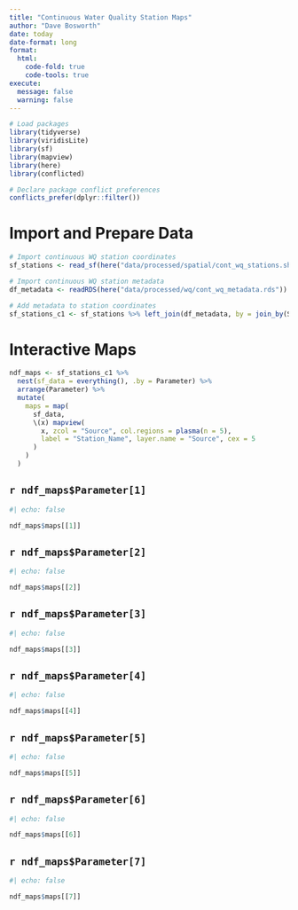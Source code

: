 ```yaml
---
title: "Continuous Water Quality Station Maps"
author: "Dave Bosworth"
date: today
date-format: long
format:
  html:
    code-fold: true
    code-tools: true
execute: 
  message: false
  warning: false
---
```


```r
# Load packages
library(tidyverse)
library(viridisLite)
library(sf)
library(mapview)
library(here)
library(conflicted)

# Declare package conflict preferences
conflicts_prefer(dplyr::filter())
```

# Import and Prepare Data

```r
# Import continuous WQ station coordinates
sf_stations <- read_sf(here("data/processed/spatial/cont_wq_stations.shp"))

# Import continuous WQ station metadata
df_metadata <- readRDS(here("data/processed/wq/cont_wq_metadata.rds"))

# Add metadata to station coordinates
sf_stations_c1 <- sf_stations %>% left_join(df_metadata, by = join_by(Source, Station_ID))
```

# Interactive Maps

```r
ndf_maps <- sf_stations_c1 %>% 
  nest(sf_data = everything(), .by = Parameter) %>% 
  arrange(Parameter) %>% 
  mutate(
    maps = map(
      sf_data,
      \(x) mapview(
        x, zcol = "Source", col.regions = plasma(n = 5),
        label = "Station_Name", layer.name = "Source", cex = 5
      )
    )
  )
```

::: {.panel-tabset}

## `r ndf_maps$Parameter[1]`

```r
#| echo: false

ndf_maps$maps[[1]]
```

## `r ndf_maps$Parameter[2]`

```r
#| echo: false

ndf_maps$maps[[2]]
```

## `r ndf_maps$Parameter[3]`

```r
#| echo: false

ndf_maps$maps[[3]]
```

## `r ndf_maps$Parameter[4]`

```r
#| echo: false

ndf_maps$maps[[4]]
```

## `r ndf_maps$Parameter[5]`

```r
#| echo: false

ndf_maps$maps[[5]]
```

## `r ndf_maps$Parameter[6]`

```r
#| echo: false

ndf_maps$maps[[6]]
```

## `r ndf_maps$Parameter[7]`

```r
#| echo: false

ndf_maps$maps[[7]]
```

:::


